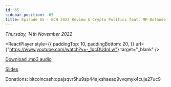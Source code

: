 ```yaml
---
id: 65
sidebar_position: -65
title: Episode 65 - BCH 2022 Review & Crypto Politics feat. MP Rolando Brison, Romit & Bitcoin Jason
---
```



_Thursday, 14th November 2022_

<ReactPlayer
  style={{
    paddingTop: 10,
    paddingBottom: 20,
  }}
  url={"https://www.youtube.com/watch?v=-_1dcDUdnLw"}
  target="_blank"
/>

[Download .mp3 audio](https://drive.google.com/file/d/1ReWHAItQsESa5WrCsWIp_N99lSX4lYA1/view?usp=sharing)

[Slides](https://docs.google.com/presentation/d/1AIDpTaEam5ZtnF0Gf6TozrwBAeduSJ3g/edit?usp=sharing&ouid=100290143879929950045&rtpof=true&sd=true)

Donations: bitcoincash:qpajsqvr5hu9sp44ajxshaeaq9vvqmyk4cuje27uc9
